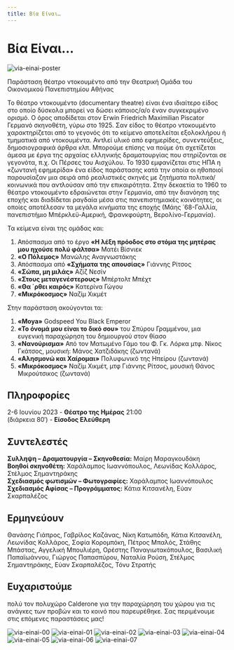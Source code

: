 ```yaml
---
title: Βία Είναι…
---
```


<Seo 
  title="Βία Είναι…"
  description="Μια παράσταση θέατρο ντοκουμέντο για τη βία, βασισμένη σε ντοκουμέντα και λογοτεχνικά αποσπάσματα, από τη Θεατρική Ομάδα του ΟΠΑ."
  image="https://theatrikiopa.vercel.app/img/via-einai/poster.png"
  imageAlt="Αφίσα της παράστασης Βία Είναι"
  url="https://theatrikiopa.vercel.app/parastaseis/2023/via-einai"
/>

# Βία Είναι…
![via-einai-poster](/img/via-einai/poster.png)

Παράσταση θέατρο ντοκουμέντο από την Θεατρική Ομάδα του Οικονομικού Πανεπιστημίου Αθήνας

Το θέατρο ντοκουμέντο (documentary theatre) είναι ένα ιδιαίτερο είδος στο οποίο δύσκολα μπορεί να δώσει κάποιος/α/ο έναν συγκεκριμένο ορισμό. Ο όρος αποδίδεται στον  Erwin Friedrich Maximilian Piscator Γερμανό σκηνοθέτη, γύρω στο 1925. Σαν είδος το θέατρο ντοκουμέντο χαρακτηρίζεται από το γεγονός ότι το κείμενο αποτελείται εξολοκλήρου ή τμηματικά από ντοκουμέντα. Αντλεί υλικό από εφημερίδες, συνεντεύξεις, δημοσιογραφικά άρθρα κλπ. Μπορούμε επίσης να πούμε ότι σχετίζεται άμεσα με έργα της αρχαίας ελληνικής δραματουργίας που στηρίζονται σε γεγονότα, π.χ. Οι Πέρσες του Αισχύλου. Το 1930 εμφανίζεται στις ΗΠΑ η «ζωντανή εφημερίδα» ένα είδος παράστασης κατά την οποία οι ηθοποιοί παρουσίαζαν μια σειρά από ρεαλιστικές σκηνές με ζητήματα πολιτικά/κοινωνικά που αντλούσαν από την επικαιρότητα. Στην δεκαετία το 1960 το θέατρο ντοκουμέντο εδραιώνεται στην Γερμανία, από την διανόηση της εποχής και διαδίδεται ραγδαία μέσα στις πανεπιστημιακές κοινότητες, οι οποίες αποτέλεσαν τα μεγάλα κινήματα της εποχής (Μάης ΄68-Γαλλία, πανεπιστήμιο Μπέρκλεϋ-Αμερική, Φρανκφούρτη, Βερολίνο-Γερμανία).

Τα κείμενα είναι της ομάδας και:
1. Απόσπασμα από το έργο **«Η λέξη πρόοδος  στο στόμα της μητέρας μου ηχούσε πολύ φάλτσα»** Ματέι Βίσνιεκ
2. **«Ο Πόλεμος»** Μανώλης Αναγνωστάκης
3. Απόσπασμα από **«Σχήματα της απουσίας»** Γιάννης Ρίτσος
4. **«Σώπα, μη μιλάς»** Αζίζ Νεσίν
5. **«Στους μεταγενέστερους»** Μπέρτολτ Μπέχτ
6. **«Θα ΄ρθει καιρός»** Κατερίνα Γώγου
7. **«Μικρόκοσμος»** Ναζίμ Χικμέτ

Στην παράσταση ακούγονται τα: 
1. **«Moya»** Godspeed You Black Emperor
2. **«Το όνομά μου είναι το δικό σου»** του Σπύρου Γραμμένου, μια ευγενική παραχώρηση του δημιουργού στον θίασο
3. **«Νανούρισμα»** Από τον Ματωμένο Γάμο του Φ. Γκ. Λόρκα μτφ. Νίκος Γκάτσος, μουσική: Μάνος Χατζιδάκης (ζωντανά)
4. **«Αλησμονώ και Χαίρομαι»** Πολυφωνικό της Ηπείρου (ζωντανά)
5. **«Μικρόκοσμος»** Ναζίμ Χικμέτ, μτφ Γιάννης Ρίτσος, μουσική Θάνος Μικρούτσικος (ζωντανά)

## Πληροφορίες
2-6 Ιουνίου 2023 - **Θέατρο της Ημέρας** 21:00  
(διάρκεια 80′) - **Είσοδος Ελεύθερη**

## Συντελεστές
**Συλληψη – Δραματουργία – Σκηνοθεσία:** Μαίρη Μαραγκουδάκη  
**Βοηθοί σκηνοθέτη:** Χαράλαμπος Ιωαννόπουλος, Λεωνίδας Κολλάρος, Στέλμος Σημαντηράκης  
**Σχεδιασμός φωτισμών – Φωτογραφίες:** Χαράλαμπος Ιωαννόπουλος  
**Σχεδιασμός Αφίσας – Προγράμματος:** Κάτια Κιτσανέλη, Εύαν Σκαρπαλέζος

## Ερμηνεύουν
Θανάσης Γιάπρος, Γαβρίλος Καζάνας, Νίκη Κατωπόδη, Κάτια Κιτσανέλη, Λεωνίδας Κολλάρος, Σοφία Κορομπόκη, Πέτρος Μπαλός, Στάθης Μπάστας, Αγγελική Μπουλιέρη, Ορέστης Παναγιωτακόπουλος, Βασιλική Παπαϊωάννου, Γιώργος Παπασπύρου, Ναταλία Ρούση, Στέλμος Σημαντηράκης, Εύαν Σκαρπαλέζος, Τόνυ Στρατής

## Ευχαριστούμε
πολύ τον πολυχώρο Calderone για την παραχώρηση του χώρου για τις ανάγκες των προβών και το κοινό που παρευρέθηκε. Σας περιμένουμε στις επόμενες παραστάσεις μας!

<ResponsiveYouTube videoId="m1oA48XIdqA"/>

![via-einai-00](/img/via-einai/00.png)
![via-einai-01](/img/via-einai/01.png)
![via-einai-02](/img/via-einai/02.png)
![via-einai-03](/img/via-einai/03.png)
![via-einai-04](/img/via-einai/04.png)
![via-einai-05](/img/via-einai/05.png)
![via-einai-06](/img/via-einai/06.png)
![via-einai-07](/img/via-einai/07.png)
